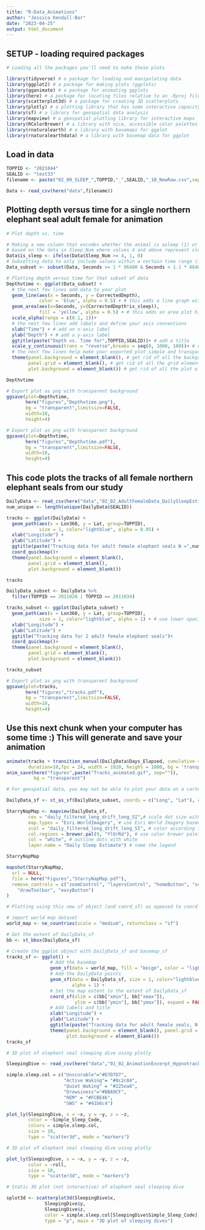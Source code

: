 ```yaml
---
title: "R-Data_Animations"
author: "Jessica Kendall-Bar"
date: "2023-04-25"
output: html_document
---
```


## SETUP - loading required packages

```r
# Loading all the packages you'll need to make these plots

library(tidyverse) # a package for loading and manipulating data
library(ggplot2) # a package for making plots (ggplots)
library(gganimate) # a package for animating ggplots
library(here) # a package for locating files relative to an .Rproj file
library(scatterplot3d) # a package for creating 3D scatterplots
library(plotly) # a plotting library that has some interactive capacity!
library(sf) # a library for geospatial data analysis
library(mapview) # a geospatial plotting library for interactive maps
library(RColorBrewer) # a library with nice, accessible color palettes
library(rnaturalearth) # a library with basemaps for ggplot
library(rnaturalearthdata) # a library with basemap data for ggplot 

```

## Load in data

```r
TOPPID <- "2021044"
SEALID <- "test33"
filename <- paste("02_00_SLEEP_",TOPPID,"_",SEALID,"_10_NewRaw.csv",sep="")

Data <- read_csv(here("data",filename))
```

## Plotting depth versus time for a single northern elephant seal adult female for animation

```r
# Plot depth vs. time

# Making a new column that encodes whether the animal is asleep (1) or not (0) 
# based on the data in Sleep_Num where values 4 and above represent sleep.
Data$is_sleep <- ifelse(Data$Sleep_Num >= 4, 1, 0)
# Subsetting data to only include values within a certain time range (in seconds)
Data_subset <- subset(Data, Seconds >= 1 * 86400 & Seconds < 1.1 * 86400)

# Plotting depth versus time for that subset of data
Depthvtime <- ggplot(Data_subset) +
  # the next few lines add data to your plot
  geom_line(aes(x = Seconds, y = CorrectedDepth),
            color = 'blue', alpha = 0.5) + # this adds a line graph with depth v time
  geom_area(aes(x=Seconds, y=(CorrectedDepth*is_sleep)),
            fill = 'yellow', alpha = 0.5) + # this adds an area plot highlighting sleep
  scale_alpha(range = c(0.1, 1))+
  # the next few lines add labels and define your axis conventions
  xlab("Time") + # add an x-axis label
  ylab("Depth") + # add a y-axis label
  ggtitle(paste("Depth vs. Time for",TOPPID,SEALID))+ # add a title
  scale_y_continuous(trans = "reverse",breaks = seq(0, 1000, 100))+ # define y axis label breaks
  # the next few lines help make your exported plot simple and transparent
  theme(panel.background = element_blank(), # get rid of all the background elements
        panel.grid = element_blank(), # get rid of all the grid elements
        plot.background = element_blank()) # get rid of all the plot elements 

Depthvtime

# Export plot as png with transparent background
ggsave(plot=Depthvtime, 
       here("figures","Depthvtime.png"), 
       bg = "transparent",limitsize=FALSE,
       width=10,
       height=4)

# Export plot as png with transparent background
ggsave(plot=Depthvtime, 
       here("figures","Depthvtime.pdf"), 
       bg = "transparent",limitsize=FALSE,
       width=10,
       height=4)
```

## This code plots the tracks of all female northern elephant seals from our study

```r

DailyData <- read_csv(here("data","02_02_AdultFemaleData_DailySleepEstimates_wide_goodtracks.csv"))
num_unique <- length(unique(DailyData$SEALID))

tracks <- ggplot(DailyData) +
  geom_path(aes(x = Lon360, y = Lat, group=TOPPID),
            size = 1, color="lightblue", alpha = 0.05) +
  xlab("Longitude") +
  ylab("Latitude") +
  ggtitle(paste("Tracking data for adult female elephant seals N =",num_unique))+
  coord_quickmap()+
  theme(panel.background = element_blank(),
        panel.grid = element_blank(),
        plot.background = element_blank())

tracks

DailyData_subset <- DailyData %>% 
  filter(TOPPID == 2011020 | TOPPID == 2011034)

tracks_subset <- ggplot(DailyData_subset) +
  geom_path(aes(x = Lon360, y = Lat, group=TOPPID),
            size = 1, color="lightblue", alpha = 1) + # use lower opacity for multiple tracks
  xlab("Longitude") +
  ylab("Latitude") +
  ggtitle("Tracking data for 2 adult female elephant seals")+
  coord_quickmap()+
  theme(panel.background = element_blank(),
        panel.grid = element_blank(),
        plot.background = element_blank())

tracks_subset

# Export plot as png with transparent background
ggsave(plot=tracks, 
       here("figures","tracks.pdf"), 
       bg = "transparent",limitsize=FALSE,
       width=10,
       height=4)
```

## Use this next chunk when your computer has some time :) This will generate and save your animation

```r

animate(tracks + transition_manual(DailyData$Days_Elapsed, cumulative = TRUE),
        duration=10,fps = 24, width = 1920, height = 1080, bg = 'transparent')
anim_save(here("figures",paste("Tracks_animated.gif", sep="")),
          bg = "transparent")
```

```r

# For geospatial data, you may not be able to plot your data on a cartesian coordinate system, you may need a specific geospatial projection. This code turns your data into a geospatial "sf" object that stores lat & long for geospatial plotting

DailyData_sf <- st_as_sf(DailyData_subset, coords = c("Long", "Lat"), crs = 4326)

StarryNapMap <- mapview(DailyData_sf, 
        cex = "daily_filtered_long_drift_long_SI",# scale dot size with sleep estimate 
        map.types = "Esri.WorldImagery", # use Esri World Imagery basemap 
        zcol = "daily_filtered_long_drift_long_SI", # color according to sleep estimate
        col.regions = brewer.pal(9, "YlOrRd"), # use color brewer palette YlOrRd
        col = "white", # outline dots with white
        layer.name = "Daily Sleep Estimate") # name the legend

StarryNapMap

mapshot(StarryNapMap,
  url = NULL,
  file = here("Figures","StarryNapMap.pdf"),
  remove_controls = c("zoomControl", "layersControl", "homeButton", "scaleBar",
    "drawToolbar", "easyButton")
)

```
```r
# Plotting using this new sf object (and coord_sf) as opposed to coord_quickmap

# import world map dataset
world_map <- ne_countries(scale = "medium", returnclass = "sf")

# Get the extent of DailyData_sf
bb <- st_bbox(DailyData_sf)

# Create the ggplot object with DailyData_sf and basemap_sf
tracks_sf <- ggplot() +
                # Add the basemap
                geom_sf(data = world_map, fill = "beige", color = "lightgrey") +
                # Add the DailyData points
                geom_sf(data = DailyData_sf, size = 1, color="lightblue", 
                        alpha = 1) +
                # Set the map extent to the extent of DailyData_sf
                coord_sf(xlim = c(bb["xmin"], bb["xmax"]), 
                         ylim = c(bb["ymin"], bb["ymax"]), expand = FALSE) +
                # Add labels and title
                xlab("Longitude") +
                ylab("Latitude") +
                ggtitle(paste("Tracking data for adult female seals, N =",num_unique)) +
                theme(panel.background = element_blank(), panel.grid = element_blank(),
                      plot.background = element_blank())
tracks_sf
```

```r
# 3D plot of elephant seal sleeping dive using plotly

SleepingDive <- read_csv(here("data","01_02_AnimationExcerpt_Hypnotrack_1Hz.csv"))

simple.sleep.col = c("Unscorable"="#D7D7D7", 
                     "Active Waking"= "#0c2c84",
                     "Quiet Waking" = "#225ea8",
                     "Drowsiness"="#BBA9CF",
                     "REM" = "#FCBE46", 
                     "SWS" = "#41b6c4")

plot_ly(SleepingDive, x = ~x, y = ~y, z = ~z, 
        color = ~Simple_Sleep_Code, 
        colors = simple.sleep.col,
        size = 10,
        type = "scatter3d", mode = "markers")
```
```r
# 3D plot of elephant seal sleeping dive using plotly

plot_ly(SleepingDive, x = ~x, y = ~y, z = ~z, 
        color = ~roll,
        size = 10,
        type = "scatter3d", mode = "markers")
```

```r
# Static 3D plot (not interactive) of elephant seal sleeping dive

splot3d <- scatterplot3d(SleepingDive$x, 
              SleepingDive$y, 
              SleepingDive$z,
              color = simple.sleep.col[SleepingDive$Simple_Sleep_Code], 
              type = "p", main = "3D plot of sleeping dives")
```
